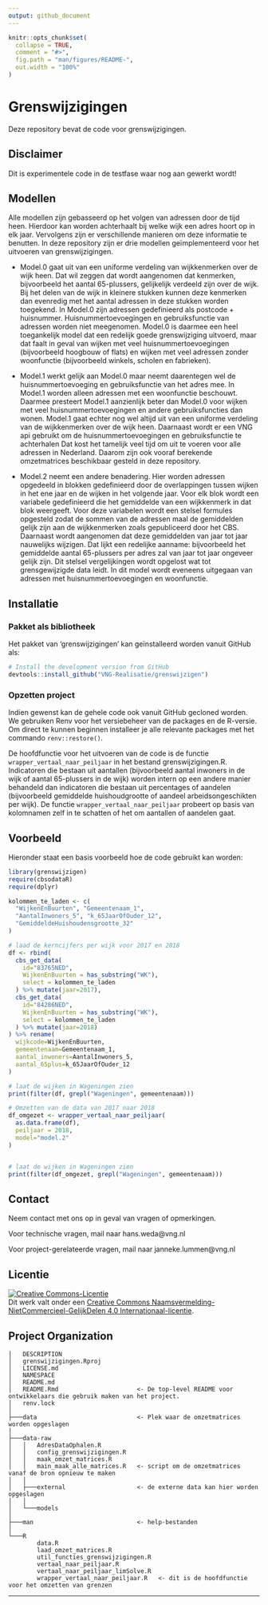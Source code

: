 ```yaml
---
output: github_document
---
```


<!-- README.md is generated from README.Rmd. Please edit that file -->

```r
knitr::opts_chunk$set(
  collapse = TRUE,
  comment = "#>",
  fig.path = "man/figures/README-",
  out.width = "100%"
)
```

Grenswijzigingen
==============================

<!-- badges: start -->
<!-- badges: end -->

Deze repository bevat de code voor grenswijzigingen.

## Disclaimer

Dit is experimentele code in de testfase waar nog aan gewerkt wordt! 

## Modellen

Alle modellen zijn gebasseerd op het volgen van adressen door de tijd heen. Hierdoor kan worden achterhaalt bij welke wijk een adres hoort op in elk jaar. Vervolgens zijn er verschillende manieren om deze informatie te benutten. In deze repository zijn er drie modellen geïmplementeerd voor het uitvoeren van grenswijzigingen. 

* Model.0 gaat uit van een uniforme verdeling van wijkkenmerken over de wijk heen. Dat wil zeggen dat wordt aangenomen dat kenmerken, bijvoorbeeld het aantal 65-plussers, gelijkelijk verdeeld zijn over de wijk. Bij het delen van de wijk in kleinere stukken kunnen deze kenmerken dan evenredig met het aantal adressen in deze stukken worden toegekend. In Model.0 zijn adressen gedefinieerd als postcode + huisnummer. Huisnummertoevoegingen en gebruiksfunctie van adressen worden niet meegenomen. Model.0 is daarmee een heel toegankelijk model dat een redelijk goede grenswijziging uitvoerd, maar dat faalt in geval van wijken met veel huisnummertoevoegingen (bijvoorbeeld hoogbouw of flats) en wijken met veel adressen zonder woonfunctie (bijvoorbeeld winkels, scholen en fabrieken).

* Model.1 werkt gelijk aan Model.0 maar neemt daarentegen wel de huisnummertoevoeging en gebruiksfunctie van het adres mee. In Model.1 worden alleen adressen met een woonfunctie beschouwt. Daarmee presteert Model.1 aanzienlijk beter dan Model.0 voor wijken met veel huisnummertoevoegingen en andere gebruiksfuncties dan wonen. Model.1 gaat echter nog wel altijd uit van een uniforme verdeling van de wijkkenmerken over de wijk heen. Daarnaast wordt er een VNG api gebruikt om de huisnummertoevoegingen en gebruiksfunctie te achterhalen Dat kost het tamelijk veel tijd om uit te voeren voor alle adressen in Nederland. Daarom zijn ook vooraf berekende omzetmatrices beschikbaar gesteld in deze repository.

* Model.2 neemt een andere benadering. Hier worden adressen opgedeeld in blokken gedefinieerd door de overlappingen tussen wijken in het ene jaar en de wijken in het volgende jaar. Voor elk blok wordt een variabele gedefinieerd die het gemiddelde van een wijkkenmerk in dat blok weergeeft. Voor deze variabelen wordt een stelsel formules opgesteld zodat de sommen van de adressen maal de gemiddelden gelijk zijn aan de wijkkenmerken zoals gepubliceerd door het CBS. Daarnaast wordt aangenomen dat deze gemiddelden van jaar tot jaar nauwelijks wijzigen. Dat lijkt een redelijke aanname: bijvoorbeeld het gemiddelde aantal 65-plussers per adres zal van jaar tot jaar ongeveer gelijk zijn. Dit stelsel vergelijkingen wordt opgelost wat tot grensgewijzigde data leidt. In dit model wordt eveneens uitgegaan van adressen met huisnummertoevoegingen en woonfunctie.

## Installatie

### Pakket als bibliotheek

Het pakket van 'grenswijzigingen' kan geïnstalleerd worden vanuit GitHub als:

``` r
# Install the development version from GitHub
devtools::install_github("VNG-Realisatie/grenswijzigen") 
```

### Opzetten project

Indien gewenst kan de gehele code ook vanuit GitHub gecloned worden. 
We gebruiken Renv voor het versiebeheer van de packages en de R-versie. 
Om direct te kunnen beginnen installeer je alle relevante packages met het 
commando `renv::restore()`.

De hoofdfunctie voor het uitvoeren van de code is de functie 
`wrapper_vertaal_naar_peiljaar` in het bestand grenswijzigingen.R. Indicatoren 
die bestaan uit aantallen (bijvoorbeeld aantal inwoners in de wijk of aantal 
65-plussers in de wijk) worden intern op een andere manier behandeld dan 
indicatoren die bestaan uit percentages of aandelen (bijvoorbeeld gemiddelde 
huishoudgrootte of aandeel arbeidsongeschikten per wijk). De functie 
`wrapper_vertaal_naar_peiljaar` probeert op basis van kolomnamen zelf in te 
schatten of het om aantallen of aandelen gaat. 

## Voorbeeld

Hieronder staat een basis voorbeeld hoe de code gebruikt kan worden:

```r
library(grenswijzigen)
require(cbsodataR)
require(dplyr)

kolommen_te_laden <- c(
  "WijkenEnBuurten", "Gemeentenaam_1",
  "AantalInwoners_5", "k_65JaarOfOuder_12",
  "GemiddeldeHuishoudensgrootte_32"
)

# laad de kerncijfers per wijk voor 2017 en 2018
df <- rbind(
  cbs_get_data(
    id="83765NED",
    WijkenEnBuurten = has_substring("WK"),
    select = kolommen_te_laden
  ) %>% mutate(jaar=2017),
  cbs_get_data(
    id="84286NED",
    WijkenEnBuurten = has_substring("WK"),
    select = kolommen_te_laden
  ) %>% mutate(jaar=2018)
) %>% rename(
  wijkcode=WijkenEnBuurten,
  gemeentenaam=Gemeentenaam_1,
  aantal_inwoners=AantalInwoners_5,
  aantal_65plus=k_65JaarOfOuder_12
)

# laat de wijken in Wageningen zien
print(filter(df, grepl("Wageningen", gemeentenaam)))

# Omzetten van de data van 2017 naar 2018
df_omgezet <- wrapper_vertaal_naar_peiljaar(
  as.data.frame(df),
  peiljaar = 2018,
  model="model.2"
)


# laat de wijken in Wageningen zien
print(filter(df_omgezet, grepl("Wageningen", gemeentenaam)))

```

## Contact
Neem contact met ons op in geval van vragen of opmerkingen.

Voor technische vragen, mail naar hans.weda@vng.nl

Voor project-gerelateerde vragen, mail naar janneke.lummen@vng.nl


## Licentie

<a rel="license" href="https://creativecommons.org/licenses/by-nc-sa/4.0/deed.nl"><img alt="Creative Commons-Licentie" style="border-width:0" src="https://i.creativecommons.org/l/by-nc-sa/4.0/88x31.png" /></a><br />Dit werk valt onder een <a rel="license" href="https://creativecommons.org/licenses/by-nc-sa/4.0/deed.nl">Creative Commons Naamsvermelding-NietCommercieel-GelijkDelen 4.0 Internationaal-licentie</a>.

Project Organization
------------

    │   DESCRIPTION
    │   grenswijzigingen.Rproj
    │   LICENSE.md
    │   NAMESPACE
    │   README.md
    │   README.Rmd                      <- De top-level README voor ontwikkelaars die gebruik maken van het project.
    │   renv.lock                       
    │
    ├───data                            <- Plek waar de omzetmatrices worden opgeslagen  
    │
    ├───data-raw
    │   │   AdresDataOphalen.R
    │   │   config_grenswijzigingen.R
    │   │   maak_omzet_matrices.R
    │   │   main_maak_alle_matrices.R   <- script om de omzetmatrices vanaf de bron opnieuw te maken
    │   │
    │   ├───external                    <- de externe data kan hier worden opgeslagen
    │   │
    │   └───models
    │
    ├───man                             <- help-bestanden
    │
    └───R
            data.R
            laad_omzet_matrices.R
            util_functies_grenswijzigingen.R
            vertaal_naar_peiljaar.R
            vertaal_naar_peiljaar_limSolve.R
            wrapper_vertaal_naar_peiljaar.R   <- dit is de hoofdfunctie voor het omzetten van grenzen


    
--------
